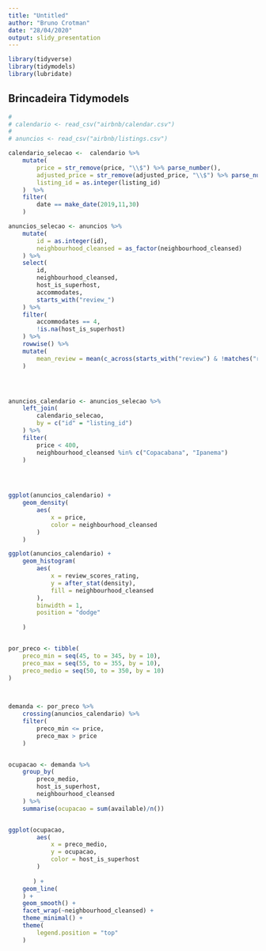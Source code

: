 ```yaml
---
title: "Untitled"
author: "Bruno Crotman"
date: "28/04/2020"
output: slidy_presentation
---
```


```r

library(tidyverse)
library(tidymodels)
library(lubridate)

```


## Brincadeira Tidymodels

```r

# 
# calendario <- read_csv("airbnb/calendar.csv")
# 
# anuncios <- read_csv("airbnb/listings.csv")

calendario_selecao <-  calendario %>% 
    mutate(
        price = str_remove(price, "\\$") %>% parse_number(),
        adjusted_price = str_remove(adjusted_price, "\\$") %>% parse_number(),
        listing_id = as.integer(listing_id)
    )  %>% 
    filter(
        date == make_date(2019,11,30)
    )

anuncios_selecao <- anuncios %>% 
    mutate(
        id = as.integer(id),
        neighbourhood_cleansed = as_factor(neighbourhood_cleansed)
    ) %>% 
    select(
        id,
        neighbourhood_cleansed,
        host_is_superhost,
        accommodates,
        starts_with("review_")
    ) %>% 
    filter(
        accommodates == 4,
        !is.na(host_is_superhost)
    ) %>% 
    rowwise() %>% 
    mutate(
        mean_review = mean(c_across(starts_with("review") & !matches("rating")    ))
    )




anuncios_calendario <- anuncios_selecao %>% 
    left_join(
        calendario_selecao,
        by = c("id" = "listing_id")
    ) %>% 
    filter(
        price < 400,
        neighbourhood_cleansed %in% c("Copacabana", "Ipanema")
    )
    




```



```r

ggplot(anuncios_calendario) +
    geom_density(
        aes(
            x = price,
            color = neighbourhood_cleansed 
        )
    )


```




```r

ggplot(anuncios_calendario) +
    geom_histogram(
        aes(
            x = review_scores_rating,
            y = after_stat(density),
            fill = neighbourhood_cleansed
        ),
        binwidth = 1,
        position = "dodge"
        
    )



```




```r


por_preco <- tibble(
    preco_min = seq(45, to = 345, by = 10),
    preco_max = seq(55, to = 355, by = 10),
    preco_medio = seq(50, to = 350, by = 10)
)  
    


demanda <- por_preco %>% 
    crossing(anuncios_calendario) %>% 
    filter(
        preco_min <= price,
        preco_max > price
    )


ocupacao <- demanda %>% 
    group_by(
        preco_medio,
        host_is_superhost,
        neighbourhood_cleansed
    ) %>% 
    summarise(ocupacao = sum(available)/n())


ggplot(ocupacao,
        aes(
            x = preco_medio,
            y = ocupacao,
            color = host_is_superhost
        )
       
       ) +
    geom_line(
    ) +
    geom_smooth() +
    facet_wrap(~neighbourhood_cleansed) +
    theme_minimal() +
    theme(
        legend.position = "top"
    ) 



```











